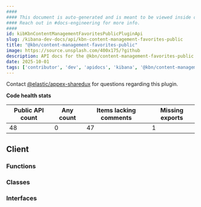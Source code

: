 ```yaml
---
####
#### This document is auto-generated and is meant to be viewed inside our experimental, new docs system.
#### Reach out in #docs-engineering for more info.
####
id: kibKbnContentManagementFavoritesPublicPluginApi
slug: /kibana-dev-docs/api/kbn-content-management-favorites-public
title: "@kbn/content-management-favorites-public"
image: https://source.unsplash.com/400x175/?github
description: API docs for the @kbn/content-management-favorites-public plugin
date: 2025-10-01
tags: ['contributor', 'dev', 'apidocs', 'kibana', '@kbn/content-management-favorites-public']
---
```




Contact [@elastic/appex-sharedux](https://github.com/orgs/elastic/teams/appex-sharedux) for questions regarding this plugin.

**Code health stats**

| Public API count  | Any count | Items lacking comments | Missing exports |
|-------------------|-----------|------------------------|-----------------|
| 48 | 0 | 47 | 1 |

## Client

### Functions
<DocDefinitionList data={kbnContentManagementFavoritesPublicObj.client.functions}/>

### Classes
<DocDefinitionList data={kbnContentManagementFavoritesPublicObj.client.classes}/>

### Interfaces
<DocDefinitionList data={kbnContentManagementFavoritesPublicObj.client.interfaces}/>

